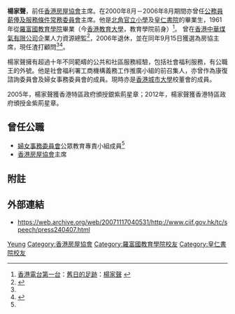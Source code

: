 '''楊家聲'''{{GBSHK}}{{MBE}}{{JP}}，前任[[香港房屋協會|香港房屋協會]]主席。在2000年8月－2006年8月期間亦曾任[[公務員薪俸及服務條件常務委員會|公務員薪俸及服務條件常務委員會]]主席。他是[[北角官立小學|北角官立小學]]及[[皇仁書院|皇仁書院]]的畢業生，1961年從[[羅富國教育學院|羅富國教育學院]]畢業（今[[香港教育大學|香港教育大學]]，教育學院前身）<ref name=rthk>[[香港電台第一台|香港電台第一台]]：[[舊日的足跡(電台節目)|舊日的足跡]]：[http://www.rthk.org.hk/rthk/radio1/hkfootpath/20080120.html 楊家聲] {{Wayback|url=http://www.rthk.org.hk/rthk/radio1/hkfootpath/20080120.html |date=20090211124250 }}</ref>。
曾在[[香港中華煤氣有限公司|香港中華煤氣有限公司]]企業人力資源總監<ref name=women>{{cite web |url=http://www.women.gov.hk/big5/about/bio/ka_sing_yeung.html |title=存档副本 |accessdate=2008-03-27 |deadurl=yes |archiveurl=https://web.archive.org/web/20100306080801/http://www.women.gov.hk/big5/about/bio/ka_sing_yeung.html |archivedate=2010-03-06 }}</ref>，2006年退休，並在同年9月15日獲選為房協主席，現任渣打顧問<ref name=rthk /><ref name=headlines>{{cite news|url=http://www.hkheadline.com/news/headline_news_detail.asp?id=10612|title=頭條網 - 楊家聲當選房協新主席|accessdate=2008年3月27日|date=2006年9月15日}}</ref>。

楊家聲擁有超過十年不同範疇的公共和社區服務經驗，包括社會福利服務，有公職王的外號。他是社會福利署工商機構義務工作推廣小組的前召集人，亦曾作為康復諮詢委員會及婦女事務委員會的成員。現時亦是[[香港城市大學|香港城市大學]]校董會的成員。

2005年，楊家聲獲香港特區政府頒授銀紫荊星章；2012年，楊家聲獲香港特區政府頒授金紫荊星章。

== 曾任公職 ==
* [[婦女事務委員會|婦女事務委員會]]公眾教育專責小組成員<ref name=women />
* [[香港房屋協會|香港房屋協會]]主席

== 附註 ==
{{reflist}}

== 外部連結 ==
* https://web.archive.org/web/20071117040531/http://www.ciif.gov.hk/tc/speech/press240407.html

{{HK-bio-stub}}

[[Category:MBE勳銜|Yeung]]
[[Category:香港房屋協會|Category:香港房屋協會]]
[[Category:羅富國教育學院校友|Category:羅富國教育學院校友]]
[[Category:皇仁書院校友|Category:皇仁書院校友]]